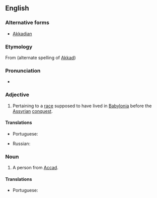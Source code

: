 ==English==

===Alternative forms===
* [[Akkadian]]

===Etymology===
From {{term|Accad|lang=en}} (alternate spelling of [[Akkad]]) {{suffix||ian}}

===Pronunciation===
* {{IPA|/əˈkeɪdiən/|/əˈkɑdiən/|lang=en}}

===Adjective===
{{en-adj}}

# Pertaining to a [[race]] supposed to have lived in [[Babylonia]] before the [[Assyrian]] [[conquest]].

====Translations====
{{trans-top|pertaining to a race supposed to have lived in Babylonia before the Assyrian conquest}}
* Portuguese: {{t+|pt|acadiano|m}}
{{trans-mid}}
* Russian: {{t|ru|аккадский|tr=akkádskij}}
{{trans-bottom}}

===Noun===
{{en-noun}}

# A person from [[Accad]].

====Translations====
{{trans-top|A person from Accad}}
* Portuguese: {{t+|pt|acadiano|m}}
{{trans-mid}}
{{trans-bottom}}